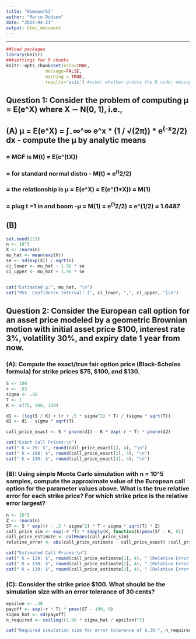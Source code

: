 ```yaml
---
title: "Homework3"
author: "Marco Dodson"
date: "2024-04-21"
output: html_document
---
```

---
```r
##load packages
library(knitr)
###settings for R chunks
knitr::opts_chunk$set(echo=TRUE,
               message=FALSE,
               warning = TRUE,
               results='asis') #echo: whether prints the R code; message: whether shows the message outputs; warning: whether shows the warning messages; results: whether contain ## in front of the R output # nolint
```

## Question 1: Consider the problem of computing µ = E(e^X) where X ∼ N(0, 1), i.e.,
## (A) µ = E(e^X) = ∫₋∞^∞ e^x * (1 / √(2π)) * e^(-x^2/2) dx - compute the µ by analytic means
### = MGF is M(t) = E(e^(tX))
### = for standard normal distro - M(t) = e^(t^2/2)
### = the relationship is µ = E(e^X) = E(e^(1*X)) = M(1)
### = plug t =1 in and boom -µ = M(1) = e^(1^2/2) = e^(1/2) ≈ 1.6487

## (B) 
```r
set.seed(123)
n <- 10^5 
X <- rnorm(n)
mu_hat <- mean(exp(X))
se <- sd(exp(X)) / sqrt(n)
ci_lower <- mu_hat - 1.96 * se
ci_upper <- mu_hat + 1.96 * se


cat("Estimated µ:", mu_hat, "\n")
cat("95%  Confidence Interval: [", ci_lower, ",", ci_upper, "]\n")

```


## Question 2: Consider the European call option for an asset price modeled by a geometric Brownian motion with initial asset price $100, interest rate 3%, volatility 30%, and expiry date 1 year from now.
### (A): Compute the exact/true fair option price (Black-Scholes formula) for strike prices $75, $100, and $130.
```r
S <- 100 
r <- .03 
sigma <- .30 
T <- 1
K <- c(75, 100, 130)

d1 <- (log(S / K) + (r + .5 * sigma^2) * T) / (sigma * sqrt(T))
d2 <- d1 - sigma * sqrt(T)

call_price_exact <- S * pnorm(d1) - K * exp(-r * T) * pnorm(d2)

cat("Exact Call Prices:\n")
cat(" K = 75: $", round(call_price_exact[1], 4), "\n")
cat(" K = 100: $", round(call_price_exact[2], 4), "\n")
cat(" K = 130: $", round(call_price_exact[3], 4), "\n")
```

### (B): Using simple Monte Carlo simulation with n = 10^5 samples, compute the approximate value of the European call option for the parameter values above. What is the true relative error for each strike price? For which strike price is the relative error largest?
```r
n <- 10^5 
Z <- rnorm(n)
ST <- S * exp((r - .5 * sigma^2) * T + sigma * sqrt(T) * Z)
call_price_sim <- exp(-r *T) * sapply(K, function(k)pmax(ST - K, 0))
call_price_estimate <- colMeans(call_price_sim)
relative_error <- abs(call_price_estimate - call_price_exact) /call_price_exact

cat("Estimated Call Prices:\n")
cat(" K = 130: $", round(call_price_estimate[1], 4), " (Relative Error:", round(relative_error[1],4), ")\n")
cat(" K = 130: $", round(call_price_estimate[2], 4), " (Relative Error:", round(relative_error[2],4), ")\n")
cat(" K = 130: $", round(call_price_estimate[3], 4), " (Relative Error:", round(relative_error[3],4), ")\n")
```

### (C): Consider the strike price $100. What should be the simulation size with an error tolerance of 30 cents?
```r
epsilon <- .30
payoff <- exp(-r * T) * pmax(ST - 100, 0)
sigma_hat <- sd(payoff)
n_required <- ceiling((1.96 * sigma_hat / epsilon)^2)

cat("Required simulation size for error tolerance of $.30:", n_required, "\n")
```

